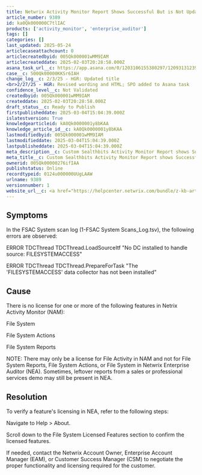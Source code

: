 ```yaml
---
title: Netwrix Activity Monitor Report Shows Successful But is Not Updating Data
article_number: 9389
id: ka0Qk000000C7tlIAC
products: ['activity_monitor', 'enterprise_auditor']
tags: []
categories: []
last_updated: 2025-05-24
articlecaseattachcount: 0
articlecreatedbyid: 005Qk000001wMM9IAM
articlecreateddate: 2025-02-03T20:28:58.000Z
asana_task_url__c: https://app.asana.com/0/1203106155380297/1209313123933936
case__c: 500Qk00000KKSr6IAH
change_log__c: 2/3/25 - HGR: Updated title
<br>2/27/25 - HGR: Revised wording and HTML; SPO added to Asana task
confidence_level__c: Not Validated
createdbyid: 005Qk000001wMM9IAM
createddate: 2025-02-03T20:28:58.000Z
draft_status__c: Ready to Publish
firstpublisheddate: 2025-03-04T15:04:39.000Z
islatestversion: True
knowledgearticleid: kA0Qk0000001y8bKAA
knowledge_article_id__c: kA0Qk0000001y8bKAA
lastmodifiedbyid: 005Qk000001wMM9IAM
lastmodifieddate: 2025-03-04T15:04:39.000Z
lastpublisheddate: 2025-03-04T15:04:39.000Z
meta_description__c: Custom Sealthbits Activity Monitor Report shows Successful but is not updating the data
meta_title__c: Custom Sealthbits Activity Monitor Report shows Successful but is not updating the data
ownerid: 005Qk00000276ifIAA
publishstatus: Online
recordtypeid: 0124u000000UUgLAAW
urlname: 9389
versionnumber: 1
website_url__c: <a href="https://helpcenter.netwrix.com/bundle/z-kb-articles-salesforce/page/kA0Qk0000001y8bKAA.html" target="_blank">Open in a new window</a>
---
```


## Symptoms

In the FSAC System scan log (1-FSAC System Scans_Log.tsv), the following errors are observed:

ERROR TDCThread TDCThread.LoadSourceItf "No DC installed to handle source: FILESYSTEMACCESS"

ERROR TDCThread TDCThread.PrepareForTask "The 'FILESYSTEMACCESS' data collector has not been installed"

## Cause

There is no license for one or more of the following features in Netrix Activity Monitor (NAM):

File System

File System Actions

File System Reports

NOTE: There may only be a license for File Activity in NAM and not for File System Reports, File System Actions, or File System in Netwrix Enterprise Auditor (NEA). Sometimes, leftover reports from a sales or professional services demo may still be present in NEA.

## Resolution

To verify a feature's licensing in NEA, refer to the following steps:

Navigate to Help > About.

Scroll down to the File System Licensed Features section to confirm the licensed features.

If needed, contact the Netwrix Account Owner, Enterprise Account Manager (EAM), or Customer Success Manager (CSM) to negotiate the proper functionality and licensing required for the customer.